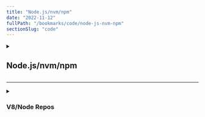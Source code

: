 ```yaml
---
title: "Node.js/nvm/npm"
date: "2022-11-12"
fullPath: "/bookmarks/code/node-js-nvm-npm"
sectionSlug: "code"
---
```


<!-- Original path slug: node-js_nvm_npm -->

<details>
<summary>

## Node.js/nvm/npm

</summary>

<p>

- [How to Update Node.js to Latest Version (Linux, Ubuntu, OSX, Others) - HostingAdvice.com](https://www.hostingadvice.com/how-to/update-node-js-latest-version/#winmac)
- [styled-css-grid - npm](https://www.npmjs.com/package/styled-css-grid)
- [yup - npm](https://www.npmjs.com/package/yup)
- [Resolving EACCES permissions errors when installing packages globally | npm Documentation](https://docs.npmjs.com/resolving-eacces-permissions-errors-when-installing-packages-globally)
- [Which One Is the Best Node.js Framework: Choosing…](https://medium.com/dailyjs/which-one-is-the-best-node-js-framework-choosing-among-10-tools-87a0e191eefd)

</p>
</details>

---

<details>
<summary>

### V8/Node Repos

</summary>

<p>

- [Documentation · V8](https://v8.dev/docs)
- [Getting started with embedding V8 · V8](https://v8.dev/docs/embed)
- [v8/v8: The official mirror of the V8 Git repository](https://github.com/v8/v8)
- [v8/v8 - Git at Google](https://chromium.googlesource.com/v8/v8/)
- [Node.js](https://github.com/nodejs)
- [nodejs/node: Node.js JavaScript runtime](https://github.com/nodejs/node)

</p>
</details>
